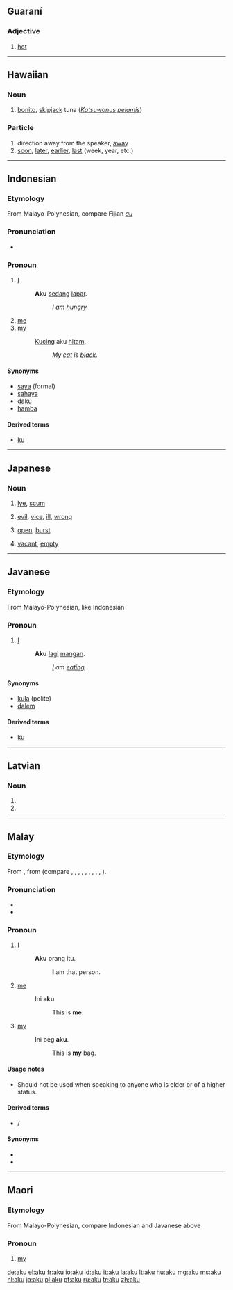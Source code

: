 {{also|Aku}}
==Guaraní==

===Adjective===
{{head|gn|adjective}}

# [[hot]]

----

==Hawaiian==

===Noun===
{{head|haw|noun}}

# [[bonito]], [[skipjack]] tuna (''[[Katsuwonus pelamis]]'')

===Particle===
{{head|haw|particle}}

# direction away from the speaker, [[away]]
# [[soon]], [[later]], [[earlier]], [[last]] (week, year, etc.)

----

==Indonesian==

===Etymology===
From Malayo-Polynesian, compare Fijian ''[[au]]''

===Pronunciation===
* {{IPA|/aku/|lang=id}}

===Pronoun===
{{head|id|pronoun|personal pronoun, informal}}

# [[I]]
#: '''Aku''' [[sedang]] [[lapar]].
#:: ''[[I]] am [[hungry]].''
# [[me]]
# [[my]]
#: [[kucing|Kucing]] aku [[hitam]].
#:: ''My [[cat]] is [[black]].''

====Synonyms====
* [[saya]] (formal)
* [[sahaya]]
* [[daku]]
* [[hamba]]

====Derived terms====
* [[ku]]

----

==Japanese==

===Noun===
{{ja-noun|r|hira=あく}}

# {{ja-def|灰汁}} [[lye]], [[scum]]
# {{ja-def|悪}} [[evil]], [[vice]], [[ill]], [[wrong]]
# {{ja-def|開く}} [[open]], [[burst]]
# {{ja-def|空く}} [[vacant]], [[empty]]

----

==Javanese==

===Etymology===
From Malayo-Polynesian, like Indonesian {{term|aku|lang=id}}

===Pronoun===
{{head|jv|pronoun|personal pronoun, informal|sc=Latn}}

# [[I]]
#: '''Aku''' [[lagi]] [[mangan]].
#:: ''[[I]] am [[eating]].''

====Synonyms====
* [[kula]] (polite)
* [[dalem]]

====Derived terms====
* [[ku]]

----

==Latvian==

===Noun===
{{head|lv|noun form}}

# {{form of|genitive plural|aka|lang=lv}}
# {{form of|accusative singular|aka|lang=lv}}

----

==Malay==

===Etymology===
From {{proto|Malayo-Polynesian|aku||i-aku|lang=ms}}, from {{proto|Austronesian|aku||i-aku|lang=ms}} (compare {{etyl|fj|-}} {{term|au|lang=fj}}, {{etyl|haw|-}} {{term|au|lang=haw}}, {{term|wau|lang=haw}}, {{term|a‘u|lang=haw}}, {{etyl|iba|-}} {{term|aku|lang=iba}}, {{etyl|jv|-}} {{term|aku|lang=jv}}, {{etyl|mg|-}} {{term|aho|lang=mg}}, {{etyl|mi|-}} {{term|au|lang=mi}}, {{term|ahau|lang=mi}}, {{etyl|tl|-}} {{term|ako|lang=tl}}).

===Pronunciation===
* {{IPA|/aku/|lang=ms}}
* {{rhymes|aku|ku|u|lang=ms}}

===Pronoun===
{{head|ms|pronoun|personal pronoun, informal}}

# [[I]]
#: '''Aku''' orang itu.
#:: '''I''' am that person.
# [[me]]
#: Ini '''aku'''.
#:: This is '''me'''.
# [[my]]
#: Ini beg '''aku'''.
#:: This is '''my''' bag.

====Usage notes====
* Should not be used when speaking to anyone who is elder or of a higher status.

====Derived terms====
* {{l|ms|ku}} / {{l|ms|-ku}}

====Synonyms====
* {{l|ms|beta}}
* {{l|ms|saya}}

----

==Maori==

===Etymology===
From Malayo-Polynesian, compare Indonesian and Javanese above

===Pronoun===
{{head|mi|pronoun}}

# [[my]]

[[de:aku]]
[[el:aku]]
[[fr:aku]]
[[io:aku]]
[[id:aku]]
[[it:aku]]
[[la:aku]]
[[lt:aku]]
[[hu:aku]]
[[mg:aku]]
[[ms:aku]]
[[nl:aku]]
[[ja:aku]]
[[pl:aku]]
[[pt:aku]]
[[ru:aku]]
[[tr:aku]]
[[zh:aku]]